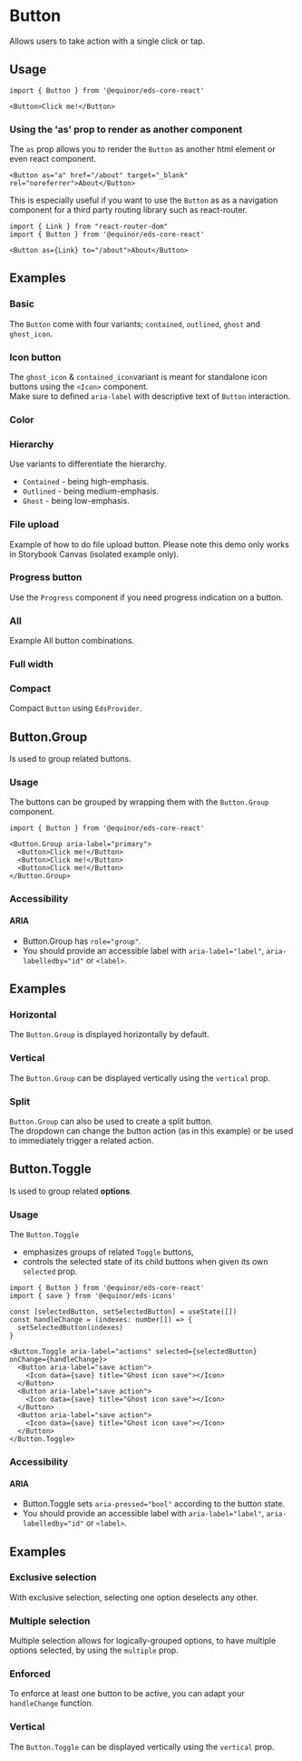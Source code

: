 

# Button 
Allows users to take action with a single click or tap.

<Links 
ariaUrl="https://www.w3.org/WAI/ARIA/apg/patterns/button/" 
figmaUrl="https://www.figma.com/file/0bGXR2sCwMVSDNyyzu5BXrO5/UI%E2%80%94User-Interface?node-id=17394%3A47297" 
documentationUrl="https://eds.equinor.com/0b0c666ab/p/83185a-button/b/86826a"
sourceUrl="https://github.com/equinor/design-system/tree/develop/packages/eds-core-react/src/components/Button"
npmUrl="https://www.npmjs.com/package/@equinor/eds-core-react/"
/>

<Story id="inputs-button--introduction" />
<PropsTable />


## Usage

```tsx
import { Button } from '@equinor/eds-core-react'

<Button>Click me!</Button>
```

### Using the 'as' prop to render as another component

The `as` prop allows you to render the `Button` as another html element or even react component. 

```tsx
<Button as="a" href="/about" target="_blank" rel="noreferrer">About</Button>
```
This is especially useful if you want to use the `Button` as as a navigation component for a third party routing library such as react-router.

```tsx
import { Link } from "react-router-dom"
import { Button } from '@equinor/eds-core-react'

<Button as={Link} to="/about">About</Button>
```

## Examples

### Basic
The `Button` come with four variants; `contained`, `outlined`, `ghost` and `ghost_icon`.

<Story id="inputs-button--basic" />

### Icon button
The `ghost_icon` & `contained_icon`variant is meant for standalone icon buttons using the `<Icon>` component.  
Make sure to defined `aria-label` with descriptive text of `Button` interaction.

<Story id="inputs-button--icon-button" />

### Color

<Story id="inputs-button--color"/>

### Hierarchy
Use variants to differentiate the hierarchy.
<ul>
  <li><code>Contained</code> - being high-emphasis.</li>
  <li><code>Outlined</code> - being medium-emphasis.</li>
  <li><code>Ghost</code> - being low-emphasis.</li>
</ul>

<Story id="inputs-button--hierarchy" />

### File upload
Example of how to do file upload button. Please note this demo only works in Storybook Canvas (isolated example only).

<Story id="inputs-button--file-upload" />

### Progress button
Use the `Progress` component if you need progress indication on a button.

<Story id="inputs-button--progress-button" />

### All
Example All button combinations. 

<Story id="inputs-button--all" />

### Full width

<Story id="inputs-button--full-width" />

### Compact
Compact `Button` using `EdsProvider`.

<Story id="inputs-button--compact" />

## Button.Group
Is used to group related buttons.

### Usage
The buttons can be grouped by wrapping them with the `Button.Group` component.

```tsx
import { Button } from '@equinor/eds-core-react'

<Button.Group aria-label="primary">
  <Button>Click me!</Button>
  <Button>Click me!</Button>
  <Button>Click me!</Button>
</Button.Group>
```

### Accessibility

#### ARIA
<ul>
  <li>Button.Group has <code>role="group"</code>.</li>
  <li>You should provide an accessible label with <code>aria-label="label"</code>, <code>aria-labelledby="id"</code> or <code>&lt;label&gt;</code>.</li>
</ul>

## Examples

### Horizontal
The `Button.Group` is displayed horizontally by default.

<Story id="inputs-button--group-horizontal" />

### Vertical
The `Button.Group` can be displayed vertically using the `vertical` prop.

<Story id="inputs-button--group-vertical" />

### Split
`Button.Group` can also be used to create a split button. <br />
The dropdown can change the button action (as in this example) or be used to immediately trigger a related action.

<Story id="inputs-button--group-split" />

## Button.Toggle
Is used to group related **options**.

### Usage

The `Button.Toggle`
<ul>
  <li>emphasizes groups of related <code>Toggle</code> buttons,</li>
  <li>controls the selected state of its child buttons when given its own <code>selected</code> prop.</li>
</ul>

```tsx
import { Button } from '@equinor/eds-core-react'
import { save } from '@equinor/eds-icons'

const [selectedButton, setSelectedButton] = useState([])
const handleChange = (indexes: number[]) => {
  setSelectedButton(indexes)
}

<Button.Toggle aria-label="actions" selected={selectedButton} onChange={handleChange}>
  <Button aria-label="save action">
    <Icon data={save} title="Ghost icon save"></Icon>
  </Button>
  <Button aria-label="save action">
    <Icon data={save} title="Ghost icon save"></Icon>
  </Button>
  <Button aria-label="save action">
    <Icon data={save} title="Ghost icon save"></Icon>
  </Button>
</Button.Toggle>
```

### Accessibility

#### ARIA
<ul>
  <li>Button.Toggle sets <code>aria-pressed="bool"</code> according to the button state.</li>
  <li>You should provide an accessible label with <code>aria-label="label"</code>, <code>aria-labelledby="id"</code> or <code>&lt;label&gt;</code>.</li>
</ul>

## Examples

### Exclusive selection

With exclusive selection, selecting one option deselects any other.

<Story id="inputs-button--toggle-exclusive-selection" />

### Multiple selection

Multiple selection allows for logically-grouped options, to have multiple options selected, by using the `multiple` prop.

<Story id="inputs-button--toggle-multiple" />

### Enforced

To enforce at least one button to be active, you can adapt your `handleChange` function.

<Story id="inputs-button--toggle-enforced" />

### Vertical

The `Button.Toggle` can be displayed vertically using the `vertical` prop.

<Story id="inputs-button--toggle-vertical" />
